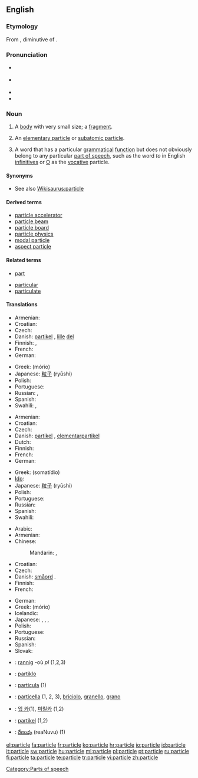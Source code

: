 {{wikipedia}}
==English==

===Etymology===
From {{etyl|la}} {{term|particula||small part, particle}}, diminutive of {{term|pars||part, piece}}.

===Pronunciation===
* {{a|RP}} {{IPA|/ˈpɑːtɪkəl/}}
* {{a|US}} {{IPA|/ˈpɑːrtɪkəl/}}
* {{audio|en-us-particle.ogg|Audio (US)}}
* {{rhymes|ɑː(r)tɪkəl}}

===Noun===
{{en-noun}}

# A [[body]] with very small size; a [[fragment]].
# {{physics}} An [[elementary particle]] or [[subatomic particle]].
# {{linguistics}} A word that has a particular [[grammatical]] [[function]] but does not obviously belong to any particular [[part of speech]], such as the word ''to'' in English [[infinitive]]s or [[O]] as the [[vocative]] particle.

====Synonyms====
* See also  [[Wikisaurus:particle]]

====Derived terms====
* [[particle accelerator]]
* [[particle beam]]
* [[particle board]]
* [[particle physics]]
* [[modal particle]]
* [[aspect particle]]

====Related terms====
{{rel-top}}
* [[part]]
{{rel-mid}}
* [[particular]]
* [[particulate]]
{{rel-bottom}}

====Translations====
{{trans-top|body with very small size}}
* Armenian: {{t-|hy|մասնիկ|tr=masnik}}
* Croatian: {{t+|hr|čestica|f|alt=čèstica}}
* Czech: {{t+|cs|částice|f}}
* Danish: [[partikel]] {{c}}, [[lille]] [[del]] {{c}}
* Finnish: {{t+|fi|hiukkanen}}, {{t+|fi|partikkeli}}
* French: {{t|fr|particule|f}}
* German: {{t|de|Partikel|n}}
{{trans-mid}}
* Greek: {{t|el|μόριο|n}} (mório)
* Japanese: [[粒子]] (ryūshi)
* Polish: {{t+|pl|cząstka|f}}
* Portuguese: {{t+|pt|partícula|f}}
* Russian: {{t+|ru|частица|f|tr=častíca}}, {{t+|ru|крупица|f|tr=krupíca}}
* Spanish: {{t+|es|partícula|f}}
* Swahili: {{t|sw|chembechembe|xs=Swahili}},  {{t+|sw|punje|xs=Swahili}}
{{trans-bottom}}

{{trans-top|elementary particle or subatomic particle}}
* Armenian: {{t-|hy|մասնիկ|tr=masnik}}
* Croatian: {{t+|hr|čestica|f|alt=čèstica}}
* Czech: {{t+|cs|částice|f}}
* Danish: [[partikel]] {{c}}, [[elementarpartikel]] {{c}}
* Dutch: {{t-|nl|deeltje|n}}
* Finnish: {{t+|fi|hiukkanen}}
* French: {{t|fr|particule|f}}
* German: {{t|de|Partikel|n}}
{{trans-mid}}
* Greek: {{t+|el|σωματίδιο|n}} (somatídio)
* [[Ido]]: {{t|io|partikulo|xs=Ido}}
* Japanese: [[粒子]] (ryūshi)
* Polish: {{t+|pl|cząstka|f}}
* Portuguese: {{t+|pt|partícula|f}}
* Russian: {{t+|ru|частица|f|tr=častíca}}
* Spanish: {{t+|es|partícula|f}}
* Swahili: {{t|sw|chembechembe|xs=Swahili}}
{{trans-bottom}}

{{trans-top|word that does not belong to any particular part of speech}}
* Arabic: {{t|ar|أداة|f|tr=ʼadāa|sc=Arab}}
* Armenian: {{t-|hy|եղանակավորող բառ|tr=eġanakavoroġ baṙ}}
* Chinese:
*: Mandarin: {{t|zh|助詞|sc=Hani}},  {{t|zh|助词|tr=zhùcí|sc=Hani}}
* Croatian: {{t+|hr|čestica|f|alt=čèstica}}
* Czech: {{t+|cs|částice|f}}
* Danish: [[småord]] {{n}}. {{t|nl|partikel|n}}
* Finnish: {{t+|fi|partikkeli}}
* French: {{t|fr|particule|f}}
{{trans-mid}}
* German: {{t|de|Partikel|f}}
* Greek: {{t|el|μόριο|n}} (mório)
* Icelandic: {{t+|is|smáorð|n}}
* Japanese: {{t|ja|助詞|tr=じょし, joshi|sc=Jpan}},  {{t|ja|助辞|tr=じょし, joshi|sc=Jpan}},  {{t|ja|天爾遠波|tr=てにをは, te-ni-o-wa|sc=Jpan}},  {{t|ja|弖爾乎波|tr=てにをは, te-ni-o-wa|sc=Jpan}}
* Polish: {{t+|pl|partykuła|f}}
* Portuguese: {{t+|pt|partícula|f}}
* Russian: {{t+|ru|частица|f|tr=častíca}}
* Spanish: {{t+|es|partícula|f}}
* Slovak: {{t-|sk|častica|f}}
{{trans-bottom}}

{{checktrans-top}}
* {{ttbc|Breton}}: [[rannig]] {{f}} -où ''pl'' (1,2,3)
* {{ttbc|Esperanto}}: [[partiklo]]
* {{ttbc|Interlingua}}: [[particula]] (1)
* {{ttbc|Italian}}: [[particella]] {{f}} (1, 2, 3), [[briciolo]], [[granello]], [[grano]]
{{trans-mid}}
* {{ttbc|Korean}}: [[입 카]](1), [[미릴카]] (1,2)
* {{ttbc|Swedish}}: [[partikel]] {{c}} (1,2)
* {{ttbc|Telugu}}: [[రేణువు]] (reaNuvu) (1)
{{trans-bottom}}

[[Category:Parts of speech]]

[[el:particle]]
[[fa:particle]]
[[fr:particle]]
[[ko:particle]]
[[hr:particle]]
[[io:particle]]
[[id:particle]]
[[it:particle]]
[[sw:particle]]
[[hu:particle]]
[[ml:particle]]
[[pl:particle]]
[[pt:particle]]
[[ru:particle]]
[[fi:particle]]
[[ta:particle]]
[[te:particle]]
[[tr:particle]]
[[vi:particle]]
[[zh:particle]]